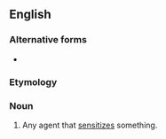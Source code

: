 ==English==

===Alternative forms===
* {{l|en|sensitiser}}

===Etymology===
{{suffix|en|sensitize|er|id2=agent noun}}

===Noun===
{{en-noun}}

# Any agent that [[sensitize]]s something.